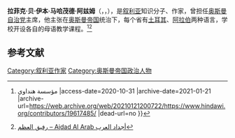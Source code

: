 '''拉菲克·贝·伊本·马哈茂德·阿兹姆'''（{{lang-en|'''Rafīq Bey ibn Mahmūd al-ʿAzm'''}}，{{lang-ar|'''رفيق بن محمود بن خليل العظم'''}}，{{bd|1865年|？月？日|1925年|7月4日|catIdx=R}}），是[[叙利亚|叙利亚]]知识分子、作家，曾担任[[奥斯曼自治党|奥斯曼自治党]]主席，他主张在[[奥斯曼帝国|奥斯曼帝国]]统治下，每个省有[[土耳其|土耳其]]、[[阿拉伯|阿拉伯]]两种语言，学校开设各自的母语教学课程。<ref>{{Cite web |url=https://www.hindawi.org/contributors/19617485/ |title=كتب ومؤلفات رفيق العظم {{!}} مؤسسة هنداوي‎ |access-date=2020-10-31 |archive-date=2021-01-21 |archive-url=https://web.archive.org/web/20210121200722/https://www.hindawi.org/contributors/19617485/ |dead-url=no }}</ref><ref>[https://ajdadalarab.wordpress.com/2011/05/17/%D8%B1%D9%81%D9%8A%D9%82-%D8%A7%D9%84%D8%B9%D8%B8%D9%85/ رفيق العظم – Ajdad Al Arab أجداد العرب]</ref>

== 参考文献 ==
{{Reflist}}

[[Category:叙利亚作家|Category:叙利亚作家]]
[[Category:奥斯曼帝国政治人物|Category:奥斯曼帝国政治人物]]